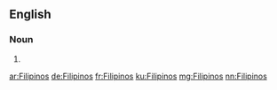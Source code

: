 ==English==

===Noun===
{{head|en|plural}}

# {{plural of|Filipino|lang=en}}

[[ar:Filipinos]]
[[de:Filipinos]]
[[fr:Filipinos]]
[[ku:Filipinos]]
[[mg:Filipinos]]
[[nn:Filipinos]]